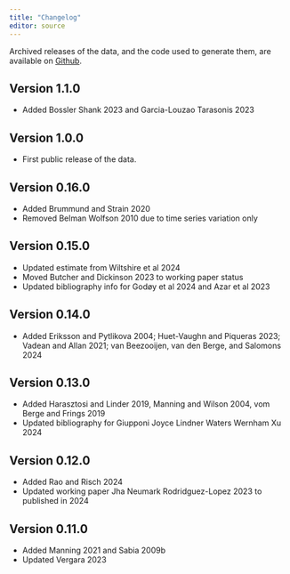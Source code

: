 ```yaml
---
title: "Changelog"
editor: source
---
```

Archived releases of the data, and the code used to generate them, are available on [Github](https://github.com/Economic/owe/releases).

## Version 1.1.0
- Added Bossler Shank 2023 and Garcia-Louzao Tarasonis 2023

## Version 1.0.0
- First public release of the data.

## Version 0.16.0
- Added Brummund and Strain 2020
- Removed Belman Wolfson 2010 due to time series variation only

## Version 0.15.0
- Updated estimate from Wiltshire et al 2024 
- Moved Butcher and Dickinson 2023 to working paper status
- Updated bibliography info for Godøy et al 2024 and Azar et al 2023

## Version 0.14.0
- Added Eriksson and Pytlikova 2004; Huet-Vaughn and Piqueras 2023; Vadean and Allan 2021; van Beezooijen, van den Berge, and Salomons 2024 

## Version 0.13.0
- Added Harasztosi and Linder 2019, Manning and Wilson 2004, vom Berge and Frings 2019
- Updated bibliography for Giupponi Joyce Lindner Waters Wernham Xu 2024

## Version 0.12.0
- Added Rao and Risch 2024
- Updated working paper Jha Neumark Rodridguez-Lopez 2023 to published in 2024

## Version 0.11.0
- Added Manning 2021 and Sabia 2009b
- Updated Vergara 2023

